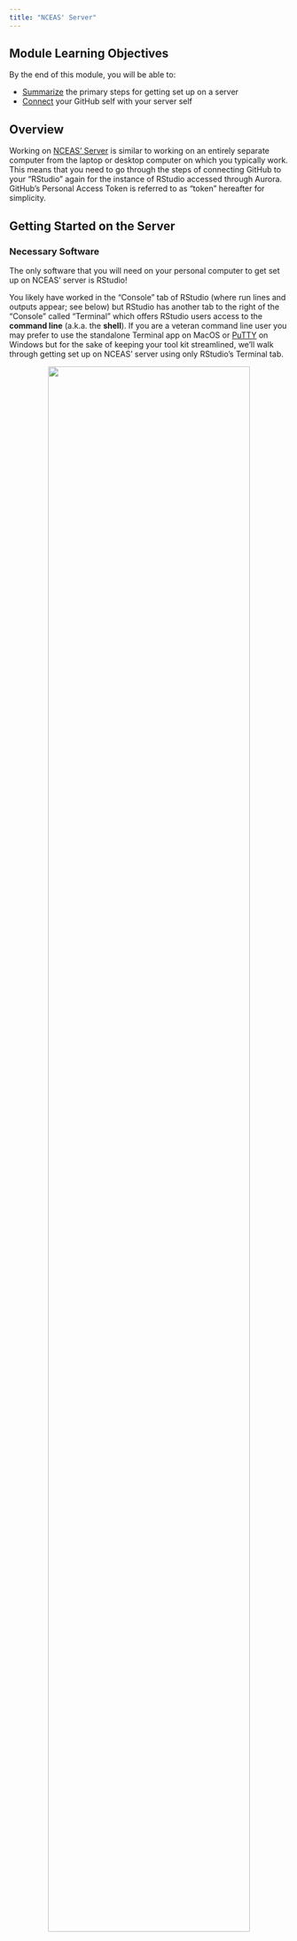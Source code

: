 ```yaml
---
title: "NCEAS' Server"
---
```


## Module Learning Objectives

By the end of this module, you will be able to:

- <u>Summarize</u> the primary steps for getting set up on a server
- <u>Connect</u> your GitHub self with your server self

## Overview

Working on [NCEAS' Server](https://aurora.nceas.ucsb.edu/) is similar to working on an entirely separate computer from the laptop or desktop computer on which you typically work. This means that you need to go through the steps of connecting GitHub to your "RStudio" again for the instance of RStudio accessed through Aurora. GitHub's Personal Access Token is referred to as "token" hereafter for simplicity.

## Getting Started on the Server

### Necessary Software

The only software that you will need on your personal computer to get set up on NCEAS' server is RStudio!

You likely have worked in the "Console" tab of RStudio  (where run lines and outputs appear; see below) but RStudio has another tab to the right of the "Console" called "Terminal" which offers RStudio users access to the **command line** (a.k.a. the **shell**). If you are a veteran command line user you may prefer to use the standalone Terminal app on MacOS or [PuTTY](https://www.chiark.greenend.org.uk/~sgtatham/putty/) on Windows but for the sake of keeping your tool kit streamlined, we'll walk through getting set up on NCEAS' server using only RStudio's Terminal tab.

<p align="center">
<img src="images/server/server-login-1-console.png" width="85%"/>
</p>

The Terminal does not accept R syntax (and the Console doesn't accept Terminal syntax) so you may notice that some of the code we'll walk you through below is formatted differently than you would write an R script.

<p align="center">
<img src="images/server/server-login-2-terminal.png" width="85%"/>
</p>

### Get your Invite Ready!

After your group RSVP'd for this workshop, our team contacted NCEAS' IT team to get you an invite email to create an account on the server. An example of what that email may look like is included below but there are two key pieces of information:

1. Your username
2. Your temporary password (covered by a **<span style="color:red">red bar</span>** in the screenshot).

If you have not received that email, check your Spam folder for emails from Thomas Hetmank (hetmank@nceas.ucsb.edu) or Nick Outin (outin@nceas.ucsb.edu). If you have not received the email and it is not in your Spam, reach out to our team and we will work to get an invite sent to you.

<p align="center">
<img src="images/server/server-login-3-invite-email.png" width="85%"/>
</p>

### Signing into the Server

In the following instructions, all words that look `like this` should be typed into the Terminal tab and run by pressing return or enter. Note that typing these commands into an R script or R Markdown will not work because it will attempt to run in the Console. All words that look `[like this]` (i.e., bracketed) should also be typed into the Terminal tab but the specific text should be replaced in a user-specific way that is clarified in the nearby text.

1. In the Terminal pane of RStudio, you will "ssh" into the server by running the following code: `ssh [your username]@aurora.nceas.ucsb.edu`.  It is @aurora because **the name of the server is Aurora**.

2. If this is the first time you've accessed the server you will need to enter `yes` to accept the server's SSH key.

3. You will then be prompted to enter your `[temporary password]` (see the above email example). **Note that the cursor will not advance as you type but it is registering your entries! There will be no indication that you are typing (such as: "•••••••••")** This throws off many users so hopefully the above note helps set your mind at ease.

4. You will then be prompted to change your "expired" password. We consider your temporary password to be expired as soon as you use it because sharing passwords via email is not secure and this "expiration" lets you set the password to something that only you know at the outset of your time in the server. **Note again that the cursor will not advance as you type but it is working!** To update your password, enter your `[temporary password]`, then `[your strong new password]` and finally re-type `[your strong new password]` to confirm it. Note that your new password should not be "your strong new password" :)

5. You are ready to go! Run `exit` to log out of the server in the Terminal tab.

6. Now that you have set a new password, use your favorite web browser (e.g., Firefox, Chrome, etc.) to access [Aurora](https://aurora.nceas.ucsb.edu/) and click "Login to RStudio Server"

8. In the resulting page, you can sign in with the same username and password you just signed in on the Terminal tab with.

9. You should now be in something that looks very much like RStudio but is housed in a tab on your browser! We will work together from here on out so once you have reached this point, let our team know and we can gather the group before continuing.

If the above steps have not resulted in successfully accessing Aurora, consult [NCEAS' instructions on first login](https://help.nceas.ucsb.edu/NCEAS/Computing/first_login_to_nceas_analytical_server) and/or [SSH-specific instructions for Mac vs. Windows](https://help.nceas.ucsb.edu/NCEAS/Computing/connecting_to_linux_using_ssh.html) and/or email us!

### Connecting GitHub and the Server

Your server "self" is essentially a different computer that you access via a browser (or command line in some cases). Because of this, you will need to tell GitHub that your server self is allowed to access your GitHub self's content. To do this you'll need to authenticate via personal access token or SSH key pair. Revisit our [authentication instructions](https://lter.github.io/workshop-github/#connect-git-and-github) in the "Workshop Preparation" section of the workshop home page for details.

:::callout-tip
## Server + PAT Note

If you choose token-based authentication you'll also need to tell the server to store your token for some amount of time otherwise the server will "forget" it between sessions.

In the Terminal pane of the server's RStudio session run the following code: 

```bash
git config --global credential.helper 'cache --timeout=10000000'
```

This tells your server self to remember your token for 10 million minutes (roughly 20 years).
:::

### Optional Other Steps

You may want to configure additional settings, such as:

- The default branch name (for new repositories)

```r
usethis::git_default_branch_configure(name = "main")
```

## Working on the Server

Once you're properly set up, working on the server should be completely seamless! Instead of opening RStudio on your computer you'll open a browser and work on the server from there but otherwise the feeling and process of version control should be identical. Eventually you may even want to make commits on your computer, push them to GitHub (after pulling!), then pull those same commits down to your server self and continue working there.

You'll find working on the server to be dramatically faster for computationally-intense operations so we hope this guide has been helpful in getting you prepared to take advantage of that benefit!
